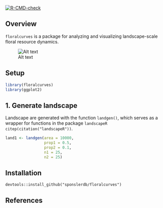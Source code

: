 <!-- badges: start -->
[![R-CMD-check](https://github.com/sponslerdb/floralcurves/workflows/R-CMD-check/badge.svg)](https://github.com/sponslerdb/floralcurves/actions)
<!-- badges: end -->

## Overview

`floralcurves` is a package for analyzing and visualizing landscape-scale floral resource dynamics.  

![Alt text](https://github.com/sponslerdb/floralcurves/blob/main/inst/extdata/model_schematic.png?raw=true "Title")

## Setup
```r
library(floralcurves)
library(ggplot2)
```

## 1. Generate landscape

Landscape are generated with the function `landgen()`, which serves as a wrapper for functions in the package `landscapeR` `citep(citation("landscapeR"))`.
```r
land1 <- landgen(area = 10000, 
                 prop1 = 0.5, 
                 prop2 = 0.1, 
                 n1 = 25, 
                 n2 = 25)
```


## Installation

`devtools::install_github("sponslerdb/floralcurves")`

## References
